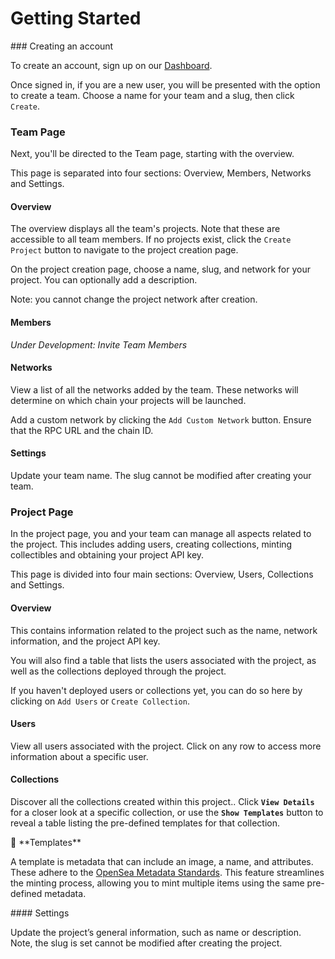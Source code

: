 
# Getting Started

<Steps>
### Creating an account

To create an account, sign up on our [Dashboard](https://dashboard.owlprotocol.xyz/).

Once signed in, if you are a new user, you will be presented with the option to create a team. Choose a name for your team and a slug, then click `Create`.


<Screenshot src={createTeam} alt="createTeam" />

### Team Page

Next, you'll be directed to the Team page, starting with the overview.


<Screenshot src={projects} alt="projects" />

This page is separated into four sections: Overview, Members, Networks and Settings.

#### Overview

The overview displays all the team's projects. Note that these are accessible to all team members. If no projects exist, click the `Create Project` button to navigate to the project creation page.

On the project creation page, choose a name, slug, and network for your project. You can optionally add a description.

Note: you cannot change the project network after creation.

#### Members

_Under Development: Invite Team Members_

#### Networks

View a list of all the networks added by the team. These networks will determine on which chain your projects will be launched.

Add a custom network by clicking the `Add Custom Network` button. Ensure that the RPC URL and the chain ID.

#### Settings

Update your team name. The slug cannot be modified after creating your team.


<Screenshot src={renameTeam} alt="renameTeam" />

### Project Page

In the project page, you and your team can manage all aspects related to the project. This includes adding users, creating collections, minting collectibles and obtaining your project API key.


<Screenshot src={projectView} alt="projectView" />

This page is divided into four main sections: Overview, Users, Collections and Settings.

#### Overview

This contains information related to the project such as the name, network information, and the project API key.

You will also find a table that lists the users associated with the project, as well as the collections deployed through the project.

If you haven't deployed users or collections yet, you can do so here by clicking on `Add Users` or `Create Collection`.

#### Users

View all users associated with the project. Click on any row to access more information about a specific user.


<Screenshot src={usersView} alt="usersView" />

#### Collections

Discover all the collections created within this project.. Click **`View Details`** for a closer look at a specific collection, or use the **`Show Templates`** button to reveal a table listing the pre-defined templates for that collection.


<Screenshot src={collectionsView} alt="collectionsView" />

<Callout type="info">
  📘 **Templates**

A template is metadata that can include an image, a name, and attributes.
These adhere to the
[OpenSea Metadata Standards](https://docs.opensea.io/docs/metadata-standards).
This feature streamlines the minting process, allowing you to mint multiple
items using the same pre-defined metadata.

</Callout>
#### Settings

Update the project’s general information, such as name or description. Note, the slug is set cannot be modified after creating the project.


<Screenshot src={settingsView} alt="settingsView" />

</Steps>
